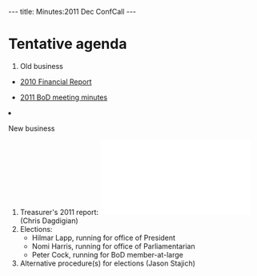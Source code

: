 ---
title: Minutes:2011 Dec ConfCall
---

= Tentative agenda =

<ol>
<li> Old business </li>
 <ul><li> [[Minutes:2010_Financial_report| 2010 Financial Report]]</li> </ul>
 <ul><li> [[Minutes:2011_ConfCall| 2011 BoD meeting minutes]]</li> </ul>  
<li>New business</li>
<ol style="list-style-type:lower-roman">
 <li>Treasurer's 2011 report: [[File:2011-OBF-Treasurers-Report_v1.pdf]] (Chris Dagdigian)</li>
 <li>Elections:
  <ul><li>Hilmar Lapp, running for office of President</li>
   <li>Nomi Harris, running for office of Parliamentarian</li>
   <li>Peter Cock, running for BoD member-at-large</li>
  </ul></li>
  <li>Alternative procedure(s) for elections (Jason Stajich)</li>
</ol>
</ol>